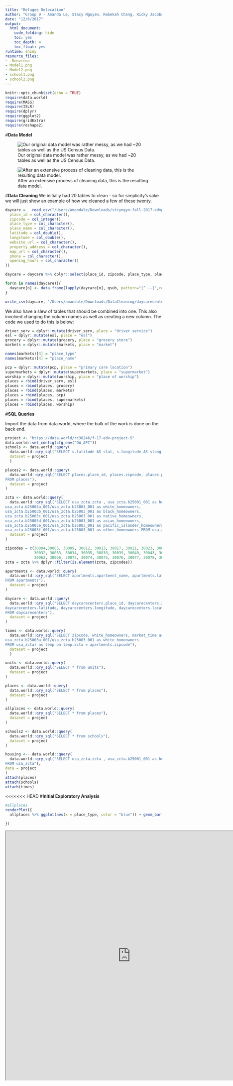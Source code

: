 ```yaml
---
title: "Refugee Relocation"
author: "Group 9 - Amanda Le, Stacy Nguyen, Rebekah Chang, Ricky Jacobson"
date: "12/6/2017"
output:
  html_document:
    code_folding: hide
    toc: yes
    toc_depth: 4
    toc_float: yes
runtime: shiny
resource_files:
- .Renviron
- Model1.png
- Model2.png
- school1.png
- school2.png
---
```


```r
knitr::opts_chunk$set(echo = TRUE)
require(data.world)
require(MASS)
require(ISLR)
require(dplyr)
require(ggplot2)
require(gridExtra)
require(reshape2)
```
#<a name="model"></a>**Data Model**

![Our original data model was rather messy, as we had ~20 tables as well as the US Census Data.](./Model1.png)

![After an extensive process of cleaning data, this is the resulting data model.](./Model2.png)



#<a name="clean"></a>**Data Cleaning** 
We initially had 20 tables to clean - so for simplicity's sake we will just show an example of how we cleaned a few of these twenty. 

```r
daycare	=	read_csv("/Users/amandale/Downloads/stcyngyn-fall-2017-edvproject-5/day_care_centers.csv", col_types = cols(
  place_id = col_character(),
  zipcode = col_integer(),
  place_type = col_character(),
  place_name = col_character(),
  latitude = col_double(),
  longitude = col_double(),
  website_url = col_character(),
  property_address = col_character(),
  map_url = col_character(),
  phone = col_character(),
  opening_hours = col_character()
))

daycare = daycare %>% dplyr::select(place_id, zipcode, place_type, place_name, latitude, longitude, opening_hours)

for(n in names(daycare)){
  daycare[n] <- data.frame(lapply(daycare[n], gsub, pattern="[^ -~]",replacement = ""))
}

write_csv(daycare, "/Users/amandale/Downloads/DataCleaning/daycarecenters.csv")

```

We also have a slew of tables that should be combined into one. This also involved changing the column names as well as creating a new column. The code we used to do this is below: 
```r
driver_serv = dplyr::mutate(driver_serv, place = "driver service")
esl = dplyr::mutate(esl, place = "esl")
grocery = dplyr::mutate(grocery, place = "grocery store")
markets = dplyr::mutate(markets, place = "market")

names(markets)[3] = "place_type"
names(markets)[4] = "place_name"

pcp = dplyr::mutate(pcp, place = "primary care location")
supermarkets = dplyr::mutate(supermarkets, place = "supermarket")
worship = dplyr::mutate(worship, place = "place of worship")
places = rbind(driver_serv, esl)
places = rbind(places, grocery)
places = rbind(places, markets)
places = rbind(places, pcp)
places = rbind(places, supermarkets)
places = rbind(places, worship)
```


#<a name="sql"></a>**SQL Queries**

Import the data from data.world, where the bulk of the work is done on the back end.


```r
project <- "https://data.world/rc38246/f-17-edv-project-5"
data.world::set_config(cfg_env("DW_API"))
schools <- data.world::query(
  data.world::qry_sql("SELECT s.latitude AS slat, s.longitude AS slong, school_name, a.latitude AS alat, a.longitude AS along, apartment_name FROM schools AS s cross join apartments AS a WHERE s.grades = 'Elementary' and school_type = 'public'"),
  dataset = project
  )

places2 <- data.world::query(
  data.world::qry_sql("SELECT places.place_id, places.zipcode, places.place_type, places.place_name, places.latitude, places.longitude, places.place
FROM places"),
  dataset = project
)

zcta <- data.world::query(
  data.world::qry_sql("SELECT usa_zcta.zcta , usa_zcta.b25001_001 as housing_units , usa_zcta.b25058_001 as median_rent, usa_zcta.b25071_001 as rent_percentage_of_income,
usa_zcta.b25003a_001/usa_zcta.b25003_001 as white_homeowners,
usa_zcta.b25003b_001/usa_zcta.b25003_001 as black_homeowners,
usa_zcta.b25003c_001/usa_zcta.b25003_001 as native_homeowners,
usa_zcta.b25003d_001/usa_zcta.b25003_001 as asian_homeowners,
usa_zcta.b25003e_001/usa_zcta.b25003_001 as pacific_islander_homeowners,
usa_zcta.b25003f_001/usa_zcta.b25003_001 as other_homeowners FROM usa_zcta"),
  dataset = project
)

zipcodes = c(30004,30005, 30009, 30012, 30013, 30017, 30021, 30023, 30024, 30028, 30030,30031,
             30032, 30033, 30034, 30035, 30038, 30039, 30040, 30043, 30047, 30052, 30058,
             30062, 30066, 30072, 30074, 30075, 30076, 30077, 30078, 30079)
zcta = zcta %>% dplyr::filter(is.element(zcta, zipcodes))

apartments <- data.world::query(
  data.world::qry_sql("SELECT apartments.apartment_name, apartments.latitude, apartments.longitude, apartments.place_id, apartments.zipcode
FROM apartments"),
  dataset = project
)

daycare <- data.world::query(
  data.world::qry_sql("SELECT daycarecenters.place_id, daycarecenters.zipcode, daycarecenters.place_type, daycarecenters.place_name,
daycarecenters.latitude, daycarecenters.longitude, daycarecenters.location, daycarecenters.opening_hours
FROM daycarecenters"),
  dataset = project
)

times <- data.world::query(
  data.world::qry_sql("SELECT zipcode, white_homeowners, market_time as mtime, school_time as stime FROM apartments JOIN times using(place_id) JOIN (SELECT usa_zcta.zcta,
usa_zcta.b25003a_001/usa_zcta.b25003_001 as white_homeowners
FROM usa_zcta) as temp on temp.zcta = apartments.zipcode"),
  dataset = project
  )

units <- data.world::query(
  data.world::qry_sql("SELECT * from units"),
  dataset = project
)

places <- data.world::query(
  data.world::qry_sql("SELECT * from places"),
  dataset = project
)

allplaces <- data.world::query(
  data.world::qry_sql("SELECT * from places"),
  dataset = project
)

schools2 <- data.world::query(
  data.world::qry_sql("SELECT * from schools"),
  dataset = project
)

housing <-- data.world::query(
  data.world::qry_sql("SELECT usa_zcta.zcta , usa_zcta.b25001_001 as housing_units , usa_zcta.b25058_001 as median_rent, usa_zcta.b25071_001 as rent_percentage_of_income
FROM usa_zcta"),
data = project
)
attach(places)
attach(schools)
attach(times)
```

<<<<<<< HEAD
#<a name="tableau"></a>**Initial Exploratory Analysis**
```r
#allplaces
renderPlot({
  allplaces %>% ggplot(aes(x = place_type, color = "blue")) + geom_bar()

})
```
<iframe align = "center" width = "800" height = "800" src="https://public.tableau.com/profile/rebekah.chang#!/vizhome/PlaceType/PlaceType"/>

=======
>>>>>>> a1d94a18051433947a97c2aa5271e22ed4f3ded0
#<a name="resources"></a>**Resources**
## Types of Resources
This cross-tab lists the types of resources within each zipcodes. There is no doubt that coming into a foreign place with little understanding of a culture is difficult, and the zipcodes that are most rich in resources can mean that refugees have just a slightly easier time getting settled, especially when it comes to local government offices to register their identities, grocery stores for sustenance, and places of worship, where they may find people coming from similar circumstances, and build connections, and communities of people who support each other while adjusting.


```r
```
<iframe align = "center" width = "800" height = "800" src="https://public.tableau.com/profile/stacy.nguyen#!/vizhome/crosstab_13/Sheet1?publish=yes"/>

#<a name="schools"></a>**Schools**
## Types of Schools{.tabset .tabset-fade}
It would have been interesting to see what the enrollment is for refugee students in either charter or public schools to compare, but that data is not made available. Because this is a refugee relocation data set, it might be safe to assume that the schools in the data have refugee students enrolled, so we will assume more public schools have refugee students than charter school. 


### Charter Schools

The fact that charter schools are even in the data may be a hopeful sign that some refugee parents are fortunate enough to send their children to charter schools.

![Alt text](https://raw.githubusercontent.com/jacobsonrickys/dataVis_finalproject/master/school1.png)

### Public Schools

![Alt text](https://raw.githubusercontent.com/jacobsonrickys/dataVis_finalproject/master/school2.png)
---
We do not have any data for private schools in this table; considering refugee's circumstances, they may lack resources to pay tuition for private schools.

 

#<a name="apts"></a>**Schools and Apartments**
## How many schools are in range of how many apartments?
Adjusting the slider below changes the range. If we set the slider to it's minimum value, we see that all apartments in the data set are within 1 km from a public elementary school. This means that the local municipalities did a good job of ensuring public education for their constituents.

Increasing the range causes the data to take a Boltzmann-like distribution, which means that the majority of apartments are near only a handful of schools, and the number of outliers decrease as you progress rightward on the graph. 

```r
R = 6371
deg2rad <- function(deg) {(deg * pi) / (180)}
# Determines the curvilinear distance between two coordinates in km
distances <- schools %>% dplyr::mutate(dLat = deg2rad(slat-alat), dLon = deg2rad(slong-along), a = sin(dLat/2)*sin(dLat/2)+cos(deg2rad(slat))*cos(deg2rad(alat))*sin(dLon/2)*sin(dLon/2), c = 2*atan2(sqrt(a), sqrt(1-a)), dist = R*c) %>% dplyr::select(school_name,apartment_name,dist)

sliderInput("range", "Range (in km):", min = 1, max = 10, value = 5)

renderPlot({
  distances %>% dplyr::filter(dist <= input$range) %>% dplyr::group_by(apartment_name) %>% dplyr::summarise(num_schools = n()) %>% ggplot(aes(num_schools)) + geom_bar() + labs(x = "Number of Schools", y = "Number of Apartments")
})
```

<!-- #<a name="units"></a>**Units** -->
<!-- ##Housing Units vs Median Rent -->
<!-- The less rent costs, the bigger the percentage it takes from a family's, or one refugee's income, which Amanda has mentioned in a previous insight was odd. I wanted to attempt to put two of her visualizations into one, and this combined visualization agrees with her statement that when there is plenty of housing, the percentage it takes from income also decreases.  -->
```r
# r <- ggplot(housing, aes(x=rent_percentage_of_income))
# r <- r + geom_line(aes(y = housing_units, colour = "Rent Percentage of Income"))
#   
#   r <- r + geom_point(aes(y = housing_units, colour = "Housing Units"))
#   #r <- r + ylim(limits = c(0,30))
#   # now adding the secondary axis, following the example in the help file ?scale_y_continuous
#   # and, very important, reverting the above transformation
#   r <- r + scale_y_continuous(sec.axis = sec_axis(~.*5, name = "Median Rent"))
#   #r <- r + scale_y_continuous(limits = c(0,1000))
#   r <- r + scale_colour_manual(values = c("pink", "purple"))
#   r <- r + labs(y = "Housing Units",
#                 x = "Rent Percentage of Income",
#                 colour = "Parameter")
#   r <- r + theme(legend.position = c(0.8, 0.9))
# r
```


```r


#Place_types <- eventReactive(c(input$selectPlace_type), {
#  library('stringr')
 # str_c(input$selectPlace_type, collapse=', ')
#})

#df1 <- eventReactive(c(input$selectPlace_type), {
  #project <- "https://data.world/rc38246/f-17-edv-project-5"
  #data.world::set_config(cfg_env("DW_API"))
  #paramQuery <- data.world::qry_sql(
  # "SELECT * from places,
    #group by zipcode, place type
   #")
  #paramQuery$params <- c(input$selectPlaceType)
 # data.world::query(paramQuery, dataset = project)
#})

#renderDataTable({
  #DT::datatable(df1(), rownames = FALSE,
  #extensions = list(Responsive = TRUE, FixedHeader = TRUE)
 # )
#})


#placetypeb <- eventReactive(c(input$selectPlacetype2)
#, {(

#project <- "https://data.world/rc38246/f-17-edv-project-5",
 # data.world::set_config(cfg_env("DW_API")) 
  #paramQuery <- data.world::qry_sql(
   #"SELECT * from places LIMIT 5000")
  
 #paramQuery$params <- c(input$selectPlacetype2)
 #data.world::query(paramQuery, dataset = project)
#})

#renderPlot({placetypeb() %>% dplyr::filter(place_type == #input$selectPlacetype2) %>% dplyr::mutate(zipcode = #ifelse(Percent2012IAHome < 62, 'Low', ifelse(Percent2012IAHome >= #72, 'High', 'Medium'))) %>% ggplot() + 
 # geom_text(aes(x=zipcode, y=place_type, label=Percent2012IAHome), #size=6) +
 # geom_tile(aes(x=zipcode, y=place_type, fill=zipcode), alpha=0.50) #+
    #theme(legend.text=element_text(size=20)) +
    #theme(axis.text=element_text(size=20),
    #axis.title=element_text(size=20, face="bold"))  + 
   # theme(plot.title = element_text(size = 30, face = "bold")) +
  #  ggtitle(paste("Place Type According to Zipcodes")) +
 # xlab("Zipcode") + ylab("Place Type")
#}, height = 500, width = 1200)
```
#<a name="race"></a>**Homeowner Demographics**
The chart below tracks the time it takes to get from an apartment to the nearest market and school graphed against the percentage of the population that is white. Since Atlanta is in the South, historical racial segregation would lead to the assumption that conditions would worsen as communities become less white. This would theoretically manifest itself as longer travel times to get to school and the market. The chart below, however, tells a very different story.
```r
times <- times %>% dplyr::filter(is.element(zipcode, zipcodes)) %>% dplyr::mutate(market_time = dplyr::if_else(grepl("hour",mtime), 60*as.numeric(unlist(strsplit(mtime," "))[1])+as.numeric(unlist(strsplit(mtime," "))[3]),as.numeric(unlist(strsplit(mtime," "))[1])), school_time = dplyr::if_else(grepl("hour",stime), 60*as.numeric(unlist(strsplit(stime," "))[1])+as.numeric(unlist(strsplit(stime," "))[3]),as.numeric(unlist(strsplit(stime," "))[1]))) %>% dplyr::select(-mtime,-stime,-zipcode)

renderPlot({
  times %>% dplyr::filter(market_time<150,school_time<150)%>% tidyr::gather(variable, value, -white_homeowners) %>% dplyr::mutate(label = dplyr::if_else(variable == "market_time", "Home to Market", "Home to School")) %>%  ggplot(aes(x = white_homeowners, y = value, color = label)) + geom_point() + labs(x = "Proportion of White Homeowners", y = "Travel Times (min)")
})
```
It would appear that the proportion of homeowners who are white has no effect on the travel time to schools nor the travel time to markets. Furthermore, the travel time to school seems uniform across the board. While the data alone gives no indication for cause, it is possible that this uniform travel time to school is the result of the Supreme Court's decision in Brown v. Board of Education, which forced the integration of de jure segregated schools in the South.

It also appears that the travel time to markets is polarized amongst two different extremes. In one case, the travel time is in the single digits; in the other, it's well over an hour. Unfortunately, the data alone is not sufficient to determine the cause.

#<a name="rfg"></a>**Ideal Housing**
First I created a series of boxplots to visualize multiple variables on our "ideal zipcode" subset discovered [here](https://data.world/rc38246/f-17-edv-project-5/insights?anchor=https%3A%2F%2Fmedia.data.world%2FyLLFqp4RQGq5XUjes1Op_image.png&id=df0e03e7-38da-4bf1-9deb-ed10e35771d9&source=sb).
```r

plot1 = ggplot(data = zcta, mapping = aes(x=zcta, y=median_rent)) + geom_boxplot() + ggtitle("Rent Dist")

plot2 = ggplot(data = zcta, mapping = aes(x=zcta, y=rent_percentage_of_income)) + geom_boxplot() + ggtitle("Rent %")

plot3 = ggplot(data = zcta, mapping = aes(x=zcta, y=housing_units)) + geom_boxplot() + ggtitle("Units")

zcta2 = zcta %>% dplyr::mutate(accessible_housing = housing_units/median_rent)

plot4 = ggplot(data = zcta2, mapping = aes(x=zcta, y=accessible_housing)) + geom_boxplot() + ggtitle("Acc. Housing")

grid.arrange(plot1, plot2, plot3, plot4, ncol=4) 

```
The most important to notice is the "accessible housing" score. This is a calculated field, where "accessible housing" = "housing units" / "median rent". We will use this later in evalutating ideal zipcodes for refugees to reside in. Ideally, we would like an "accessible housing" score of at least 15. 

Next we look at how many units are available per zipcode: 
```r
ggplot(data = zcta, mapping = aes(x=zcta, y=housing_units)) + geom_bar(stat="identity") + ggtitle("Housing Units Available by Zip") + scale_x_discrete()
```

At first glance, as the rent percentage increases, median rent decreases. Does this intuitively make sense?
```r
ggplot(data = zcta, mapping = aes(x=rent_percentage_of_income, y=median_rent)) + geom_point() + geom_smooth(method = lm, fullrange= TRUE, se=FALSE, color = "black" ) + ggtitle("Rent Analytics ") 
```

Answer: Not really. We then created a parameter called "housing_fence", as we are primarily interested in zipcodes with plenty of housing. In this example, our "housing_fence" is 5000. 
```r
zcta3 = zcta %>% dplyr::mutate(housing_plentiful = ifelse(housing_units < 5000, "false", "true"))
ggplot(data = zcta3, mapping = aes(x=rent_percentage_of_income, y=median_rent, color = housing_plentiful)) + geom_point() + geom_smooth(method = lm, fullrange= TRUE, se=FALSE ) + ggtitle("Rent Analytics 2")
```
We can see that rent goes down when there is plenty of housing - which makes a lot more sense.

Experiment below with changing the "housing fence," and how it affects trend lines in segregated groups. 

```r
housing_min = min(zcta$housing_units)
housing_max = max(zcta$housing_units)


sliderInput("varFence", "Housing Fence:", min = housing_min, max = housing_max, value = 5)

renderPlot({
  zcta %>% dplyr::mutate(housing_plentiful = ifelse(housing_units < input$varFence, "false", "true")) %>% ggplot( mapping = aes(x=rent_percentage_of_income, y=median_rent, color = housing_plentiful)) + geom_point() + geom_smooth(method = lm, fullrange= TRUE, se=FALSE ) + ggtitle("Rent Analytics 3")
})
```

We then take the top 10 zipcodes of this subset by the availability of housing units. I wanted to look at the racial makeup of these areas - the reasoning being that greater diversity results in an easier acclimation into the community for refugees. 
```r
zcta4 = zcta %>% dplyr::arrange(desc(housing_units)) %>% dplyr::top_n(10, housing_units) %>% dplyr::mutate(minority_perc = 1 - white_homeowners)
ggplot(data = zcta4, mapping = aes(x=zcta, y=minority_perc)) + geom_bar(stat="identity")+ggtitle("% of Minority Homeowners by Zipcode") + scale_x_discrete()
```

When we take zipcodes with greater than 25% minorities, we get the following zipcodes:
```r
zcta5 = zcta4 %>% dplyr::filter(minority_perc > .25)
zcta5$zcta
```

Lastly, we will look at the variety of places available in these four zipcodes: 
```r
places3 = places2 %>% dplyr::filter(is.element(zipcode, zcta5$zcta)) %>% select(zipcode, place_type) %>% dplyr::group_by(zipcode, place_type) %>% summarise(num_place= n())

places4 = dcast(data = places3, formula(zipcode~place_type, value.var = num_place, fun.aggregate = sum))
places4 = melt(data=places4, id.vars='zipcode')
ggplot(data = places4, aes( x = factor( zipcode ), y = value, fill = variable ) ) + geom_bar( stat = 'identity' ) + ggtitle("Variety of Resources by Zip")
```

You can also look at the boxplot for each of these zipcodes: 
```r
inputPanel(
  selectInput("varZip", label = "Select ZipCode:",
              choices = places3$zipcode, selected = '30024', multiple=FALSE)
)

renderPlot({
  dataFilter = places3 %>% dplyr::filter(zipcode == input$varZip)
  ggplot(data=dataFilter, mapping=aes(x=zipcode, y=num_place)) + geom_boxplot() + scale_x_discrete() + ggtitle("Spread of Resources by Zip")

})
```

Through the bargraph and boxplots, it's easy to see zipcode '30024' is the most promising to house refugees.

As confirmation - there are resources for many immigrants that can be found on the internet in the '30024' zipcode. Example [here](http://www.aarc-atlanta.org/).


#Rent and Retail Comparisons 
One can see both views and compare them side by side. Here is are the rent and retail histograms side by side. You can see that the histogram for retail varies a lot more than the histogram for rent.

```r

renderPlot({
  units %>% ggplot(aes(rent)) + geom_histogram(binwidth = 100, color = "blue")
})

renderPlot({
  units %>% ggplot(aes(retail)) + geom_histogram(binwidth = 100, color = "red")
})

```

<iframe align = "center" width = "800" height = "800" src="https://public.tableau.com/profile/rebekah.chang#!/vizhome/FinalProject_417/Dashboard1"/>

#Rent and Jobs by Apartment 
Here's graph to compare the rent and jobs for each apartment complex. Interestingly most of the rent is below 2,000 which is pretty standard rent, but the number of jobs varies greatly. Filtered out outliers with jobs in the billions but I think it would be interesting to look more into the outliers like creekside crossing with 131 billion jobs
```r
q <- ggplot(units, aes(x=place_id))
q <- q + geom_point(aes(y = jobs, colour = "Jobs"))
  
  q <- q + geom_point(aes(y = rent, colour = "Rent"))
  q <- q + scale_y_continuous(sec.axis = sec_axis(~.*5, name = "Average Rent"))
  q <- q + scale_colour_manual(values = c("blue", "red"))
  q <- q + labs(y = "Average Jobs",
                x = "Apartments",
                colour = "Parameter")
  q <- q + theme(legend.position = c(0.8, 0.9))
q


#p <- ggplot(units, aes(x=place_id))
#p <- p + geom_point(aes(y = jobs, colour = "Jobs"))
  
#  p <- p + geom_point(aes(y = rent, colour = "Rent"))
#  p <- p + scale_y_continuous(limits = c(0,10000))
#  p <- p + scale_colour_manual(values = c("blue", "red"))
#  p <- p + labs(y = "Average Jobs",
#                x = "Apartments",
#                colour = "Parameter")
#  p <- p + theme(legend.position = c(0.8, 0.9))
#p
```

<iframe align = "center" width = "800" height = "800" src="https://public.tableau.com/profile/rebekah.chang#!/vizhome/averentandjobdualaxis/AverageRentandJobsDualAxis?publish=yes"/>


#Rent brackets
Separates high (above 3k) , medium (1-3k ), and low rent (<1k) 
```r
lowrent <- units %>% dplyr::filter(rent<=1000) %>% dplyr::select(rent,place_id) %>% tbl_df()
medrent <- units %>% dplyr::filter(rent>=1000 && rent<=3000) %>% dplyr::select(rent,place_id) %>% tbl_df()
highrent <- units %>% dplyr::filter(rent>=3000) %>% dplyr::select(rent,place_id) %>% tbl_df()

renderPlot({
  lowrent %>% ggplot(aes(y = rent, x = place_id)) + geom_bar(stat = "identity", color = "blue")
})

renderPlot({
  medrent %>% ggplot(aes(y = rent, x = place_id)) + geom_bar(stat = "identity", color = "red")
})

renderPlot({
  highrent %>% ggplot(aes(y = rent, x = place_id)) + geom_bar(stat = "identity", color = "green")
  
})
```
There's definitely a lot more apartments with lower rents than higher. Retail is showed on the color scale. Interestingly the retail numbers seem to vary throughout each of the rent brackets though. 
We're able to isolate the outliers in the data we can see four apartments: the berkshire terminis, indigo house, villas on briarcliff, and trace atlanta have extremely high rents. It would be interesting to look at these apartment and see why their rent is so much more expensive and why refugees are choosing these apartments.

<iframe align = "center" width = "800" height = "800" src="https://public.tableau.com/profile/rebekah.chang#!/vizhome/IDset/Sheet1?publish=yes"/>

#**Appendix**  
***Tableau Concepts***  
boxplot [1](https://data.world/rc38246/f-17-edv-project-5/insights?anchor=https%3A%2F%2Fmedia.data.world%2FiQQPondtTkKFjE2WWTRh_image.png&id=e362784c-4162-4d00-a1e1-f9111dc0d35d&source=sb)   
histogram [1](https://data.world/rc38246/f-17-edv-project-5/insights?anchor=https%3A%2F%2Fmedia.data.world%2FyylcBAOsQYqHIum7NIjs_image.png&id=46205490-5cd9-4785-80a3-2484fbbe910f&source=sb) [2](https://data.world/rc38246/f-17-edv-project-5/insights?anchor=https%3A%2F%2Fmedia.data.world%2FdpOkzLT9qREjEJ41Lcvw_Worship1.png&id=47640be2-b17b-4ebd-9a75-d968fec84196&source=sb) [3](https://data.world/rc38246/f-17-edv-project-5/insights?anchor=https%3A%2F%2Fmedia.data.world%2FcLfg5bC4QoiKozJxJD4Q_school1.png&id=0d7038d0-0916-44ef-828d-4e42e00b6982&source=sb) [4](https://data.world/rc38246/f-17-edv-project-5/insights?anchor=https%3A%2F%2Fmedia.data.world%2FofCFxvrTQOKZftCJypZQ_image.png&id=d28e82a5-c90b-4aa8-8b7b-846e762978ea&source=sb)  
packed bubbles [1](https://data.world/rc38246/f-17-edv-project-5/insights?anchor=https%3A%2F%2Fmedia.data.world%2F9BkDqC9FT7qoGyBHpMnu_Daycare%2520Center.png&id=e07d5374-fbd9-43b0-8b49-6a797be72f1f&source=sb)  
treemap [1](https://data.world/rc38246/f-17-edv-project-5/insights?anchor=https%3A%2F%2Fmedia.data.world%2F4Q7Pc8YT4yTuUy3wIRrB_image.png&id=33a98ef9-a3ed-4d7b-822f-97d66aa82bef&source=sb)  
scatterplot [1](https://data.world/rc38246/f-17-edv-project-5/insights?anchor=https%3A%2F%2Fmedia.data.world%2FUETCkNnRcedvmbVpaYD4_medianvhousing.png&id=c4a739e8-2601-4dc6-9936-b8781f901e62&source=sb) [2](https://data.world/rc38246/f-17-edv-project-5/insights?anchor=https%3A%2F%2Fmedia.data.world%2FyX179ukTSdCaVTDkHP47_image.png&id=8cb47d40-ba0c-4fa1-b57b-9db57145f93f&source=sb)  
maps/actions [1](https://data.world/rc38246/f-17-edv-project-5/insights?anchor=https%3A%2F%2Fmedia.data.world%2FioiPLtxGTCKEtL6DaOjS_image.png&id=014552b8-a4ad-4be2-ab3e-84fca506b7b5&source=sb)  
dashboard [1](https://data.world/rc38246/f-17-edv-project-5/insights/46205490-5cd9-4785-80a3-2484fbbe910f)  
trend model [1](https://data.world/rc38246/f-17-edv-project-5/insights?anchor=https%3A%2F%2Fmedia.data.world%2Fbvr8mJoTmCMsCyqzHJ2t_image.png&id=8cb47d40-ba0c-4fa1-b57b-9db57145f93f&source=sb)  
barchart [1](https://data.world/rc38246/f-17-edv-project-5/insights?anchor=https%3A%2F%2Fmedia.data.world%2FM2CZgoiSRVCMhE3SkKJv_image.png&id=ab42f491-a0a3-4170-b210-4bad400fad06&source=sb) [2](https://data.world/rc38246/f-17-edv-project-5/insights?anchor=https%3A%2F%2Fmedia.data.world%2FyX179ukTSdCaVTDkHP47_image.png&id=8cb47d40-ba0c-4fa1-b57b-9db57145f93f&source=sb)  
ID set [1](https://data.world/rc38246/f-17-edv-project-5/insights?anchor=https%3A%2F%2Fmedia.data.world%2FM2CZgoiSRVCMhE3SkKJv_image.png&id=ab42f491-a0a3-4170-b210-4bad400fad06&source=sb)  
crosstab [1](https://data.world/rc38246/f-17-edv-project-5/insights?anchor=https%3A%2F%2Fmedia.data.world%2FRgsajxEUSo6W4Fbszz0H_crosstab2.png&id=6379e9bc-e0c8-45d2-ba5c-6351b1424f1f&source=sb)   
calculated fields [1](https://data.world/rc38246/f-17-edv-project-5/insights?anchor=https%3A%2F%2Fmedia.data.world%2FyX179ukTSdCaVTDkHP47_image.png&id=8cb47d40-ba0c-4fa1-b57b-9db57145f93f&source=sb) [2](https://data.world/rc38246/f-17-edv-project-5/insights?anchor=https%3A%2F%2Fmedia.data.world%2FiQQPondtTkKFjE2WWTRh_image.png&id=e362784c-4162-4d00-a1e1-f9111dc0d35d&source=sb)  
set [1](https://data.world/rc38246/f-17-edv-project-5/insights?anchor=https%3A%2F%2Fmedia.data.world%2FiQQPondtTkKFjE2WWTRh_image.png&id=e362784c-4162-4d00-a1e1-f9111dc0d35d&source=sb) [2](https://data.world/rc38246/f-17-edv-project-5/insights?anchor=https%3A%2F%2Fmedia.data.world%2FyLLFqp4RQGq5XUjes1Op_image.png&id=df0e03e7-38da-4bf1-9deb-ed10e35771d9&source=sb)
parameter [1](https://data.world/rc38246/f-17-edv-project-5/insights?anchor=https%3A%2F%2Fmedia.data.world%2FyX179ukTSdCaVTDkHP47_image.png&id=8cb47d40-ba0c-4fa1-b57b-9db57145f93f&source=sb)   
dual axis [1](https://data.world/rc38246/f-17-edv-project-5/insights?anchor=https%3A%2F%2Fmedia.data.world%2FTpS2000vRCSU6Fr9tfaT_image.png&id=a9dc7bba-08a5-47fc-a3c1-1a5c4f3e5a85&source=sb)  
pages [1](https://data.world/rc38246/f-17-edv-project-5/insights?anchor=https%3A%2F%2Fmedia.data.world%2FyLLFqp4RQGq5XUjes1Op_image.png&id=df0e03e7-38da-4bf1-9deb-ed10e35771d9&source=sb) [2](https://data.world/rc38246/f-17-edv-project-5/insights/0d7038d0-0916-44ef-828d-4e42e00b6982)  

***ggplot Concepts***  
boxplot [1](#rfg)  
histogram  
scatterplot [1](#rfg)  
maps  
trend model [1](#rfg)  
barchart  [1](#rfg)  
ID set  
calculated fields [1](#rfg)  
set [1](#clean)  
parameter [1](#rfg)  
dual axis  

***SQL***  
select [1](#sql)  
where [1](#sql)  
joins [1](#sql)  

***dplyr methods***  
select [1](#clean) [2](#apts)  
mutate [1](#clean) [2](#apts) [3](#rfg)   
filter [1](#sql) [2](#apts)  
group by [1](#apts)  
summarise [1](#apts) [2](#rfg)  
arrange [1](#rfg)  
top_n [1](#rfg)  

***other***  
data model [1](#model)  
read_csv [1](#clean)    
write_csv [1](#clean)    
regular expressions [1](#clean)  
grep [1](#race)
tidyr::gather [1](#race)  
interactive visualizations [1](#apts) [2](#rfg)  

